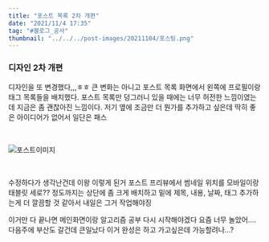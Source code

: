 ```yaml
---
title: "포스트 목록 2차 개편"
date: "2021/11/4 17:35"
tag: "#블로그_공사"
thumbnail: "../../../post-images/20211104/포스팅.png"
---
```


### 디자인 2차 개편

디자인을 또 변경했다,,,ㅎㅎ 큰 변화는 아니고 포스트 목록 화면에서 왼쪽에 프로필이랑 태그 목록들을 배치했다. 포스트 목록만 덩그러니 있을 때에는 너무 허전한 느낌이였는데 지금은 좀 괜찮아진 느낌이다. 저기 옆에 조금만 더 뭔가를 추가하고 싶은데 딱히 좋은 아이디어가 없어서 일단은 패스

<br/>

![포스트이미지](../../../post-images/20211104/포스팅.png)

<br/>

수정하다가 생각난건데 이왕 이렇게 된거 포스트 프리뷰에서 썸네일 위치를 모바일이랑 태블릿 세로?? 정도까지는 상단에 좀 크게 배치하고 밑에 제목, 내용, 날짜, 태그 추가하는게 더 깔끔할 것 같아서 내일은 그거 작업해야징

이거만 다 끝나면 메인화면이랑 알고리즘 공부 다시 시작해야겠다 요즘 너무 놀았어....다음주에 부산도 갈건데 큰일났다 이거 완성은 하고 가고싶은데 가능할려나...?